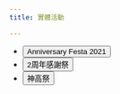 ```yaml
---
title: 實體活動

---
```

- <button class="link" onclick="window.open('https://pjsekai.sega.jp/anniversaryfesta2021/index.html', 'blank')" type="button">Anniversary Festa 2021</button>
- <button class="link" onclick="window.open('https://pjsekai.sega.jp/2ndanniversarythanksfestival/index.html', 'blank')" type="button">2周年感謝祭</button>
- <button class="link" onclick="window.open('https://pjsekai.sega.jp/kamikoufestival/index.html', 'blank')" type="button">神高祭</button>